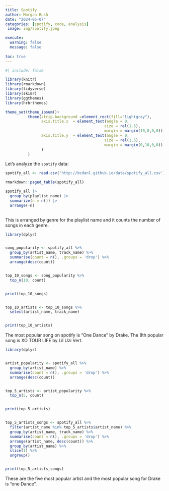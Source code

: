 ```yaml
---
title: Spotify
author: Morgan Bush
date: "2024-05-07"
categories: [spotify, code, analysis]
 image: img/spotify.jpeg

execute: 
  warning: false
  message: false
  
toc: true
---
```

```r
#| include: false

library(knitr)
library(rmarkdown)
library(tidyverse)
library(skimr)
library(ggthemes)
library(hrbrthemes)

theme_set(theme_ipsum()+
          theme(strip.background =element_rect(fill="lightgray"),
                axis.title.x  = element_text(angle = 0,
                                            size = rel(1.5),
                                            margin = margin(10,0,0,0)),
                axis.title.y  = element_text(angle = 0,
                                            size = rel(1.5),
                                            margin = margin(0,10,0,0))
                )
          )
```

Let's analyze the `spotify` data:
```r
spotify_all <- read.csv('http://bcdanl.github.io/data/spotify_all.csv')
```

```r
rmarkdown::paged_table(spotify_all) 
```
```r
spotify_all |>
  group_by(playlist_name) |> 
  summarize(n = n()) |>
  arrange(-n)
    
```
This is arranged by genre for the playlist name and it counts the number of songs in each genre. 



```r

library(dplyr)


song_popularity <- spotify_all %>%
  group_by(artist_name, track_name) %>%
  summarise(count = n(), .groups = 'drop') %>%
  arrange(desc(count))


top_10_songs <- song_popularity %>%
  top_n(10, count)


print(top_10_songs)


top_10_artists <- top_10_songs %>%
  select(artist_name, track_name)


print(top_10_artists)
```
The most popular song on spotify is "One Dance" by Drake. The 8th popular song is XO TOUR LIFE by Lil Uzi Vert.

```r
library(dplyr)


artist_popularity <- spotify_all %>%
  group_by(artist_name) %>%
  summarise(count = n(), .groups = 'drop') %>%
  arrange(desc(count))


top_5_artists <- artist_popularity %>%
  top_n(5, count)


print(top_5_artists)


top_5_artists_songs <- spotify_all %>%
  filter(artist_name %in% top_5_artists$artist_name) %>%
  group_by(artist_name, track_name) %>%
  summarise(count = n(), .groups = 'drop') %>%
  arrange(artist_name, desc(count)) %>%
  group_by(artist_name) %>%
  slice(1) %>%
  ungroup()


print(top_5_artists_songs)
```
These are the five most popular artist and the most popular song for Drake is "one Dance". 
